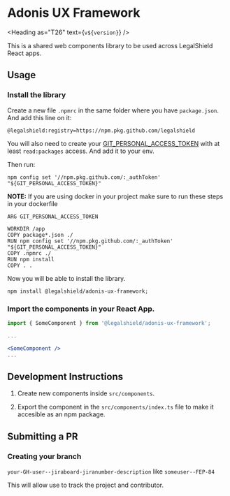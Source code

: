 
<Meta title="Introduction/Getting Started" />

# Adonis UX Framework

<Heading as="T26" text={`v${version}`} />

This is a shared web components library to be used across LegalShield React apps.

## Usage

### Install the library

Create a new file `.npmrc` in the same folder where you have `package.json`. And add this line on it:

```
@legalshield:registry=https://npm.pkg.github.com/legalshield
```

You will also need to create your [GIT_PERSONAL_ACCESS_TOKEN](https://docs.github.com/es/github/authenticating-to-github/creating-a-personal-access-token) with at least `read:packages` access. And add it to your env.

Then run:

```
npm config set '//npm.pkg.github.com/:_authToken' "${GIT_PERSONAL_ACCESS_TOKEN}"
```

**NOTE:** If you are using docker in your project make sure to run these steps in your dockerfile

```docker
ARG GIT_PERSONAL_ACCESS_TOKEN

WORKDIR /app
COPY package*.json ./
RUN npm config set '//npm.pkg.github.com/:_authToken' "${GIT_PERSONAL_ACCESS_TOKEN}"
COPY .npmrc ./
RUN npm install
COPY . .
```

Now you will be able to install the library.

```
npm install @legalshield/adonis-ux-framework;
```

### Import the components in your React App.

```jsx
import { SomeComponent } from '@legalshield/adonis-ux-framework';

...

<SomeComponent />
...
```

## Development Instructions

1. Create new components inside `src/components`.

2. Export the component in the `src/components/index.ts` file to make it accesible as an npm package.

## Submitting a PR

### Creating your branch

`your-GH-user--jiraboard-jiranumber-description` like `someuser--FEP-84`

This will allow use to track the project and contributor.

